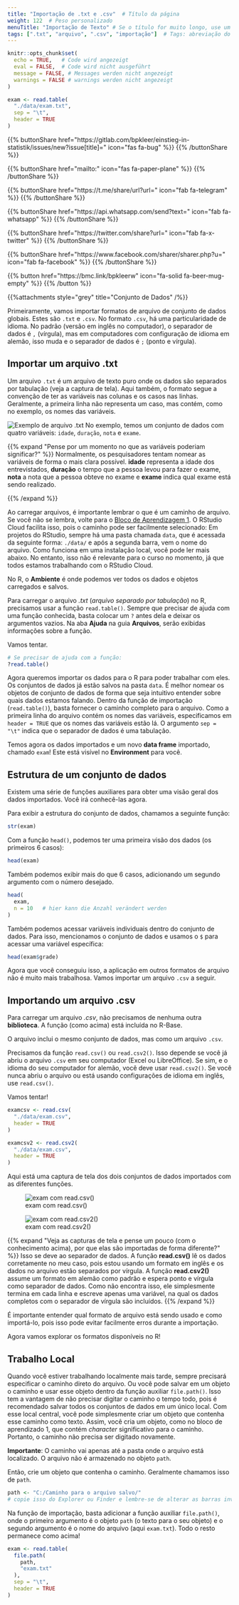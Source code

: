 ```yaml
---
title: "Importação de .txt e .csv"  # Título da página
weight: 122  # Peso personalizado
menuTitle: "Importação de Texto" # Se o título for muito longo, use um título curto aqui
tags: [".txt", "arquivo", ".csv", "importação"]  # Tags: abreviação do que acontece na página
---
```

```r
knitr::opts_chunk$set(
  echo = TRUE,   # Code wird angezeigt
  eval = FALSE,  # Code wird nicht ausgeführt
  message = FALSE, # Messages werden nicht angezeigt
  warnings = FALSE # warnings werden nicht angezeigt
)

exam <- read.table(
  "./data/exam.txt", 
  sep = "\t",                        
  header = TRUE
)   
```

{{% buttonShare href=\"https\:\/\/gitlab.com\/bpkleer\/einstieg-in-statistik\/issues\/new?issue[title]=\" icon=\"fas fa-bug\" %}} {{% /buttonShare %}} 

{{% buttonShare href=\"mailto\:\" icon=\"fas fa-paper-plane\" %}} {{% /buttonShare %}}

{{% buttonShare href=\"https\:\/\/t.me\/share\/url?url=\" icon=\"fab fa-telegram\" %}} {{% /buttonShare %}}

{{% buttonShare href=\"https\:\/\/api.whatsapp.com\/send?text=\" icon=\"fab fa-whatsapp\" %}} {{% /buttonShare %}}

{{% buttonShare href=\"https\:\/\/twitter.com\/share?url=\" icon=\"fab fa-x-twitter\" %}} {{% /buttonShare %}}

{{% buttonShare href=\"https\:\/\/www.facebook.com\/sharer\/sharer.php?u=\" icon=\"fab fa-facebook\" %}} {{% /buttonShare %}}

{{% button href=\"https\:\/\/bmc.link\/bpkleerw\" icon=\"fa-solid fa-beer-mug-empty\" %}} {{% /button %}}

{{%attachments style=\"grey\" title=\"Conjunto de Dados\" /%}}

Primeiramente, vamos importar formatos de arquivo de conjunto de dados globais. Estes são `.txt` e `.csv`. No formato `.csv`, há uma particularidade de idioma. No padrão (versão em inglês no computador), o separador de dados é `,` (vírgula), mas em computadores com configuração de idioma em alemão, isso muda e o separador de dados é `;` (ponto e vírgula).

## Importar um arquivo .txt

Um arquivo `.txt` é um arquivo de texto puro onde os dados são separados por tabulação (veja a captura de tela). Aqui também, o formato segue a convenção de ter as variáveis nas colunas e os casos nas linhas. Geralmente, a primeira linha não representa um caso, mas contém, como no exemplo, os nomes das variáveis.

![Exemplo de arquivo .txt](../img/txt.pt.png)
No exemplo, temos um conjunto de dados com quatro variáveis: `idade`, `duração`, `nota` e `exame`.

{{% expand \"Pense por um momento no que as variáveis poderiam significar?\" %}}
Normalmente, os pesquisadores tentam nomear as variáveis de forma o mais clara possível. **idade** representa a idade dos entrevistados, **duração** o tempo que a pessoa levou para fazer o exame, **nota** a nota que a pessoa obteve no exame e **exame** indica qual exame está sendo realizado.

{{% /expand %}}

Ao carregar arquivos, é importante lembrar o que é um caminho de arquivo. Se você não se lembra, volte para o [Bloco de Aprendizagem 1](https://lehre.bpkleer.de/statsplus/lb1). O RStudio Cloud facilita isso, pois o caminho pode ser facilmente selecionado: Em projetos do RStudio, sempre há uma pasta chamada `data`, que é acessada da seguinte forma: `./data/` e após a segunda barra, vem o nome do arquivo. Como funciona em uma instalação local, você pode ler mais abaixo. No entanto, isso não é relevante para o curso no momento, já que todos estamos trabalhando com o RStudio Cloud.

No R, o **Ambiente** é onde podemos ver todos os dados e objetos carregados e salvos.

Para carregar o arquivo *.txt* (*arquivo separado por tabulação*) no R, precisamos usar a função `read.table()`. Sempre que precisar de ajuda com uma função conhecida, basta colocar um `?` antes dela e deixar os argumentos vazios. Na aba **Ajuda** na guia **Arquivos**, serão exibidas informações sobre a função.

Vamos tentar.
```r
# Se precisar de ajuda com a função:
?read.table()
```

Agora queremos importar os dados para o R para poder trabalhar com eles. Os conjuntos de dados já estão salvos na pasta `data`. É melhor nomear os objetos de conjunto de dados de forma que seja intuitivo entender sobre quais dados estamos falando. Dentro da função de importação (`read.table()`), basta fornecer o caminho completo para o arquivo. Como a primeira linha do arquivo contém os nomes das variáveis, especificamos em `header = TRUE` que os nomes das variáveis estão lá. O argumento `sep = "\t"` indica que o separador de dados é uma tabulação.

Temos agora os dados importados e um novo **data frame** importado, chamado `exam`! Este está visível no **Environment** para você.

## Estrutura de um conjunto de dados
Existem uma série de funções auxiliares para obter uma visão geral dos dados importados. Você irá conhecê-las agora.

Para exibir a estrutura do conjunto de dados, chamamos a seguinte função:
```r
str(exam)
```

Com a função `head()`, podemos ter uma primeira visão dos dados (os primeiros $6$ casos):
```r
head(exam)
```

Também podemos exibir mais do que $6$ casos, adicionando um segundo argumento com o número desejado.
```r
head(
  exam,
  n = 10   # hier kann die Anzahl verändert werden
)
```

Também podemos acessar variáveis individuais dentro do conjunto de dados. Para isso, mencionamos o conjunto de dados e usamos o `$` para acessar uma variável específica:
```r
head(exam$grade)
```

Agora que você conseguiu isso, a aplicação em outros formatos de arquivo não é muito mais trabalhosa. Vamos importar um arquivo `.csv` a seguir.

## Importando um arquivo .csv

Para carregar um arquivo *.csv*, não precisamos de nenhuma outra **biblioteca**. A função (como acima) está incluída no R-Base.

O arquivo inclui o mesmo conjunto de dados, mas como um arquivo `.csv`.

Precisamos da função `read.csv()` ou `read.csv2()`. Isso depende se você já abriu o arquivo `.csv` em seu computador (Excel ou LibreOffice). Se sim, e o idioma do seu computador for alemão, você deve usar `read.csv2()`. Se você nunca abriu o arquivo ou está usando configurações de idioma em inglês, use `read.csv()`.

Vamos tentar!
```r
examcsv <- read.csv(
  "./data/exam.csv", 
  header = TRUE
)

examcsv2 <- read.csv2(
  "./data/exam.csv", 
  header = TRUE
)
```

Aqui está uma captura de tela dos dois conjuntos de dados importados com as diferentes funções.

![exam com read.csv()](../img/examcsv.pt.png)

![exam com read.csv2()](../img/examcsv2.pt.png)

{{% expand \"Veja as capturas de tela e pense um pouco (com o conhecimento acima), por que elas são importadas de forma diferente?\" %}}
Isso se deve ao separador de dados. A função **read.csv()** lê os dados corretamente no meu caso, pois estou usando um formato em inglês e os dados no arquivo estão separados por vírgula. A função **read.csv2()** assume um formato em alemão como padrão e espera ponto e vírgula como separador de dados. Como não encontra isso, ele simplesmente termina em cada linha e escreve apenas uma variável, na qual os dados completos com o separador de vírgula são incluídos.
{{% /expand %}}

É importante entender qual formato de arquivo está sendo usado e como importá-lo, pois isso pode evitar facilmente erros durante a importação.

Agora vamos explorar os formatos disponíveis no R!

## Trabalho Local
Quando você estiver trabalhando localmente mais tarde, sempre precisará especificar o caminho direto do arquivo. Ou você pode salvar em um objeto o caminho e usar esse objeto dentro da função auxiliar `file.path()`. Isso tem a vantagem de não precisar digitar o caminho o tempo todo, pois é recomendado salvar todos os conjuntos de dados em um único local. Com esse local central, você pode simplesmente criar um objeto que contenha esse caminho como texto. Assim, você cria um objeto, como no bloco de aprendizado 1, que contém *character* significativo para o caminho. Portanto, o caminho não precisa ser digitado novamente.

**Importante**: O caminho vai apenas até a pasta onde o arquivo está localizado. O arquivo não é armazenado no objeto `path`.

Então, crie um objeto que contenha o caminho. Geralmente chamamos isso de `path`.
```r
path <- "C:/Caminho para o arquivo salvo/" 
# copie isso do Explorer ou Finder e lembre-se de alterar as barras invertidas para barras normais no Windows
```

Na função de importação, basta adicionar a função auxiliar `file.path()`, onde o primeiro argumento é o objeto `path` (o texto para o seu objeto) e o segundo argumento é o nome do arquivo (aqui `exam.txt`). Todo o resto permanece como acima!
```r
exam <- read.table(
  file.path(
    path, 
    "exam.txt"
  ),
  sep = "\t",                        
  header = TRUE  
)   
```
